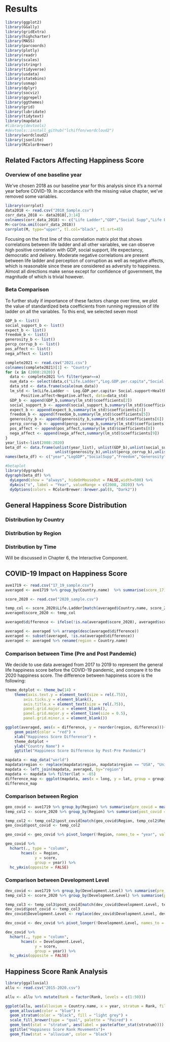 
# Results
```r
library(ggplot2)
library(GGally)
library(gridExtra)
library(highcharter)
library(MASS)
library(parcoords)
library(plotly)
library(readr)
library(scales)
library(stringr)
library(tidyverse)
library(usdata)
library(statebins)
library(usmap)
library(dplyr)
library(socviz)
library(ggrepel)
library(ggthemes)
library(grid)
library(lubridate)
library(tidytext)
library(mapdata)
#library(devtools)
#devtools::install_github("lchiffon/wordcloud2")
library(wordcloud2)
library(jsonlite)
library(RColorBrewer)
```

## Related Factors Affecting Happiness Score

### Overview of one baseline year

We've chosen 2018 as our baseline year for this analysis since it's a normal year before COVID-19. In accordance with the missing value chapter, we've removed some variables.
```r
library(corrplot)
data2018 <- read.csv("2018_Sample.csv")
corr_data_2018 <- data2018[,3:14] 
colnames(corr_data_2018) <- c("Life Ladder","GDP","Social Supp","Life Exp","Freedom","Generosity","Perc Corrup","Positive","Negative","Conf Gov","Democratic","Delivery")
M<-cor(na.omit(corr_data_2018))
corrplot(M, type="upper", tl.col="black", tl.srt=45)
```
Focusing on the first line of this correlation matrix plot that shows correlations between life ladder and all other variables, we can observe high positive correlation with GDP, social support, life expectancy, democratic and delivery. Moderate negative correlations are present between life ladder and perception of corruption as well as negative affects, which is reasonable since these are considered as adversity to happiness. Almost all directions make sense except for confidence of government, the magnitude of which is trivial however. 

### Beta Comparison

To further study if importance of these factors change over time, we plot the value of standardized beta coefficients from running regression of life ladder on all the variables. To this end, we selected seven most  
```r
GDP_b <- list()
social_support_b <- list()
expect_b <- list()
freedom_b <- list()
generosity_b <- list()
percp_corrup_b <- list()
pos_affect <- list()
nega_affect <- list()

complete2021 <- read.csv("2021.csv")
colnames(complete2021)[1] <- "Country"
for (x in (2008:2020)) {
  data <- complete2021 %>% filter(year==x)
  num_data <- select(data,c("Life.Ladder","Log.GDP.per.capita","Social.support","Healthy.life.expectancy.at.birth","Freedom.to.make.life.choices"                           ,"Generosity","Perceptions.of.corruption","Positive.affect","Negative.affect"))
  data_std <- data.frame(scale(num_data))
  lm_std <- lm(Life.Ladder ~  Log.GDP.per.capita+ Social.support+Healthy.life.expectancy.at.birth+Freedom.to.make.life.choices+Generosity+Perceptions.of.corruption+
       Positive.affect+Negative.affect, data=data_std)
  GDP_b <- append(GDP_b,summary(lm_std)$coefficients[2])
  social_support_b <- append(social_support_b,summary(lm_std)$coefficients[3])
  expect_b <- append(expect_b,summary(lm_std)$coefficients[4])
  freedom_b <- append(freedom_b,summary(lm_std)$coefficients[5])
  generosity_b <- append(generosity_b,summary(lm_std)$coefficients[6])
  percp_corrup_b <- append(percp_corrup_b,summary(lm_std)$coefficients[7])
  pos_affect <- append(pos_affect,summary(lm_std)$coefficients[8])
  nega_affect <- append(nega_affect,summary(lm_std)$coefficients[9])
}
year_list<-list(2008:2020)
beta_df <- data.frame(unlist(year_list), unlist(GDP_b),unlist(social_support_b),unlist(freedom_b),
                      unlist(generosity_b),unlist(percp_corrup_b),unlist(pos_affect),unlist(nega_affect))
names(beta_df) <- c("year","LogGDP","SocialSupp","Freedom","Generosity","PercepCorrup","Positive","Negative")

#betaplot
library(dygraphs)
dygraph(beta_df) %>%
  dyLegend(show = "always", hideOnMouseOut = FALSE,width=500) %>%
  dyAxis("x", label = "Year", valueRange = c(2008, 2020)) %>%
  dyOptions(colors = RColorBrewer::brewer.pal(8, "Dark2"))

```


## General Happiness Score Distribution

### Distribution by Country

### Distribution by Region

### Distribution by Time

Will be discussed in Chapter 6, the Interactive Component.



## COVID-19 Impact on Happiness Score
```r
ave1719 <- read.csv("17_19_sample.csv")
averaged <- ave1719 %>% group_by(Country.name)  %>% summarise(score_1719 = mean(Life.Ladder)) %>% ungroup()

score_2020 <- read.csv("2020_sample.csv")

temp_col <- score_2020$Life.Ladder[match(averaged$Country.name, score_2020$Country.name)]
averaged$score_2020 <- temp_col

averaged$difference <- ifelse(!is.na(averaged$score_2020), averaged$score_2020-averaged$score_1719, NA)

averaged <- averaged %>% arrange(desc(averaged$difference))
averaged <- subset(averaged, !is.na(averaged$difference))
averaged <- averaged %>% rename(region = Country.name)
```
### Comparison between Time (Pre and Post Pandemic)
We decide to use data averaged from 2017 to 2019 to represent the general life happiness score before the COVID-19 pandemic, and compare it to the 2020 happiness score. The difference between happiness score is the following:

```r
theme_dotplot <- theme_bw(14) +
    theme(axis.text.y = element_text(size = rel(.75)),
        axis.ticks.y = element_blank(),
        axis.title.x = element_text(size = rel(.75)),
        panel.grid.major.x = element_blank(),
        panel.grid.major.y = element_line(size = 0.5),
        panel.grid.minor.x = element_blank())

ggplot(averaged, aes(x = difference, y = reorder(region, difference)))+
    geom_point(color = "red") +
    xlab("Happiness Score Difference") +
    theme_dotplot +
    ylab("Country Name") +
    ggtitle("Happiness Score Difference by Post-Pre Pandemic")
```

```r
mapdata <- map_data("world")
mapdata$region <- replace(mapdata$region, mapdata$region == "USA", "United States")
mapdata <- left_join(mapdata, averaged, by="region")
mapdata <- mapdata %>% filter(lat > -65)
difference_map <- ggplot(mapdata, aes(x = long, y = lat, group = group)) + geom_polygon(aes(fill = difference)) + scale_fill_gradient(name = "Difference", low = "red", high = "green")
difference_map
```

### Comparison between Region

```r
geo_covid <- ave1719 %>% group_by(Region) %>% summarise(pre_covid = mean(Life.Ladder)) %>% ungroup()
temp_col2 <- score_2020 %>% group_by(Region) %>% summarise(post_covid = mean(Life.Ladder)) %>% ungroup

temp_col2 <- temp_col2$post_covid[match(geo_covid$Region, temp_col2$Region)]
geo_covid$post_covid <- temp_col2

geo_covid <- geo_covid %>% pivot_longer(!Region, names_to = "year", values_to = "score")

geo_covid %>%
  hchart(., type = "column", 
       hcaes(x = Region, 
             y = score, 
             group = year)) %>% 
  hc_yAxis(opposite = FALSE) 
```

### Comparison between Development Level

```r
dev_covid <- ave1719 %>% group_by(Development.Level) %>% summarise(pre_covid = mean(Life.Ladder)) %>% ungroup()
temp_col3 <- score_2020 %>% group_by(Development.Level) %>% summarise(post_covid = mean(Life.Ladder)) %>% ungroup

temp_col3 <- temp_col3$post_covid[match(dev_covid$Development.Level, temp_col3$Development.Level)]
dev_covid$post_covid <- temp_col3
dev_covid$Development.Level <- replace(dev_covid$Development.Level, dev_covid$Development.Level == "#N/A", "Third World Countries")

dev_covid <- dev_covid %>% pivot_longer(!Development.Level, names_to = "year", values_to = "score")

dev_covid %>%
  hchart(., type = "column", 
       hcaes(x = Development.Level, 
             y = score, 
             group = year)) %>% 
  hc_yAxis(opposite = FALSE) 
```
## Happiness Score Rank Analysis

```r
library(ggalluvial)
allu <- read.csv("2015-2020.csv")

allu <- allu %>% mutate(Rank = factor(Rank, levels = c(1:50)))

ggplot(allu, aes(alluvium = Country.name, x = year, stratum = Rank, fill = Region)) +
  geom_alluvium(color = "blue") +
  geom_stratum(color = "black", fill = "light grey") +
  scale_fill_brewer(type = "qual", palette = "Paired") +
  geom_text(stat = "stratum", aes(label = paste(after_stat(stratum)))) +
  ggtitle("Happiness Score Rank Movements")+
  geom_flow(stat = "alluvium", color = "black")

```
